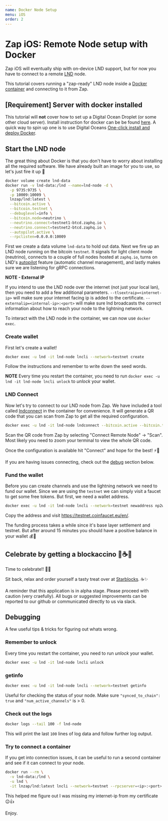 ```yaml
---
name: Docker Node Setup
menu: iOS
order: 2
---
```


# Zap iOS: Remote Node setup with Docker

Zap iOS will eventually ship with on-device LND support, but for now you have to connect to a remote [LND](https://github.com/lightningnetwork/lnd) node.

This tutorial covers running a "zap-ready" LND node inside a [Docker container](https://www.docker.com/resources/what-container) and connecting to it from Zap.

## [Requirement] Server with docker installed

This tutorial will **not** cover how to set up a Digital Ocean Droplet (or some other cloud server). Install instruction for docker can be be found [here](https://docs.docker.com/install/). A quick way to spin up one is to use Digital Oceans [One-click install and deploy Docker](https://www.digitalocean.com/products/one-click-apps/docker/).

## Start the LND node

The great thing about Docker is that you don't have to worry about installing all the required software. We have already built an image for you to use, so let's just fire it up 🚀

```bash
docker volume create lnd-data
docker run -v lnd-data:/lnd --name=lnd-node -d \
  -p 9735:9735 \
  -p 10009:10009 \
  lnzap/lnd:latest \
  --bitcoin.active \
  --bitcoin.testnet \
  --debuglevel=info \
  --bitcoin.node=neutrino \
  --neutrino.connect=testnet1-btcd.zaphq.io \
  --neutrino.connect=testnet2-btcd.zaphq.io \
  --autopilot.active \
  --rpclisten=0.0.0.0:10009
```

First we create a data volume `lnd-data` to hold out data. Next we fire up an LND node running on the bitcoin `testnet`. It signals for light client mode (neutrino), connects to a couple of full nodes hosted at `zaphq.io`, turns on LND's [autopilot](https://github.com/lightningnetwork/lnd/tree/master/autopilot) feature (automatic channel management), and lastly makes sure we are listening for gRPC connections.

**NOTE - External IP**

If you intend to use the LND node over the internet (not just your local lan), then you need to add a few additional parameters. `--tlsextraip=<internet-ip>` will make sure your internet facing ip is added to the certificate. `--externalip=<internal-ip>:<port>` will make sure lnd broadcasts the correct information about how to reach your node to the lightning network.

To interact with the LND node in the container, we can now use `docker exec`.

### Create wallet

First let's create a wallet!

```bash
docker exec -u lnd -it lnd-node lncli --network=testnet create
```

Follow the instructions and remember to write down the seed words.

**NOTE**
Every time you restart the container, you need to run `docker exec -u lnd -it lnd-node lncli unlock` to _unlock_ your wallet.

### LND Connect

Now let's try to connect to our LND node from Zap. We have included a tool called [lndconnect](https://github.com/LN-Zap/lndconnect) in the container for convenience. It will generate a QR code that you can scan from Zap to get all the required configuration.

```bash
docker exec -u lnd -it lnd-node lndconnect --bitcoin.active --bitcoin.testnet
```

Scan the QR code from Zap by selecting "Connect Remote Node" -> "Scan". Most likely you need to zoom your terminal to view the whole QR code.

Once the configuration is available hit "Connect" and hope for the best! ⚡💪

If you are having issues connecting, check out the [debug](#debug) section below.

### Fund the wallet

Before you can create channels and use the lightning network we need to fund our wallet. Since we are using the `testnet` we can simply visit a faucet to get some free tokens. But first, we need a wallet address.

```bash
docker exec -u lnd -it lnd-node lncli --network=testnet newaddress np2wkh
```

Copy the address and visit https://testnet.coinfaucet.eu/en/.

The funding process takes a while since it's base layer settlement and testnet. But after around 15 minutes you should have a positive balance in your wallet 💰🎉

## Celebrate by getting a blockaccino 🎊☕🍻

Time to celebrate!! 🎉🎉

Sit back, relax and order yourself a tasty treat over at [Starblocks](https://starblocks.acinq.co/). ☕✨

A reminder that this application is in alpha stage. Please proceed with caution (very craefully). All bugs or suggested improvements can be reported to our github or communicated directly to us via slack.

## Debugging

A few useful tips & tricks for figuring out whats wrong.

### Remember to unlock

Every time you restart the container, you need to run _unlock_ your wallet.

```bash
docker exec -u lnd -it lnd-node lncli unlock
```

### getinfo

```bash
docker exec -u lnd -it lnd-node lncli --network=testnet getinfo
```

Useful for checking the status of your node. Make sure `"synced_to_chain": true` and `"num_active_channels"` is > 0.

### Check out the logs

```bash
docker logs --tail 100 -f lnd-node
```

This will print the last `100` lines of log data and follow further log output.

### Try to connect a container

If you get into connection issues, it can be useful to run a second container and see if it can connect to your node.

```bash
docker run --rm \
  -v lnd-data:/lnd \
  -u lnd \
  -it lnzap/lnd:latest lncli --network=testnet --rpcserver=<ip>:<port> getinfo
```

This helped me figure out I was missing my internet-ip from my certificate 😉👍

Enjoy.
